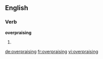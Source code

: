 ==English==

===Verb===
'''overpraising'''

# {{present participle of|overpraise}}

[[de:overpraising]]
[[fr:overpraising]]
[[vi:overpraising]]
